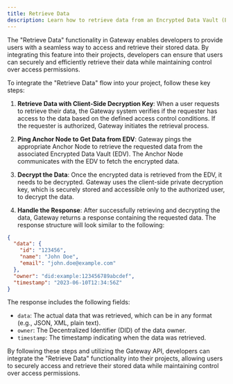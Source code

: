 ```yaml
---
title: Retrieve Data
description: Learn how to retrieve data from an Encrypted Data Vault (EDV) using the Gateway API/SDKs.
---
```


The "Retrieve Data" functionality in Gateway enables developers to provide users with a seamless way to access and retrieve their stored data. By integrating this feature into their projects, developers can ensure that users can securely and efficiently retrieve their data while maintaining control over access permissions.

To integrate the "Retrieve Data" flow into your project, follow these key steps:

1. **Retrieve Data with Client-Side Decryption Key**: When a user requests to retrieve their data, the Gateway system verifies if the requester has access to the data based on the defined access control conditions. If the requester is authorized, Gateway initiates the retrieval process.

2. **Ping Anchor Node to Get Data from EDV**: Gateway pings the appropriate Anchor Node to retrieve the requested data from the associated Encrypted Data Vault (EDV). The Anchor Node communicates with the EDV to fetch the encrypted data.

3. **Decrypt the Data**: Once the encrypted data is retrieved from the EDV, it needs to be decrypted. Gateway uses the client-side private decryption key, which is securely stored and accessible only to the authorized user, to decrypt the data.

4. **Handle the Response**: After successfully retrieving and decrypting the data, Gateway returns a response containing the requested data. The response structure will look similar to the following:

```json
{
  "data": {
    "id": "123456",
    "name": "John Doe",
    "email": "john.doe@example.com"
  },
  "owner": "did:example:123456789abcdef",
  "timestamp": "2023-06-10T12:34:56Z"
}
```

The response includes the following fields:

- `data`: The actual data that was retrieved, which can be in any format (e.g., JSON, XML, plain text).
- `owner`: The Decentralized Identifier (DID) of the data owner.
- `timestamp`: The timestamp indicating when the data was retrieved.

By following these steps and utilizing the Gateway API, developers can integrate the "Retrieve Data" functionality into their projects, allowing users to securely access and retrieve their stored data while maintaining control over access permissions.
